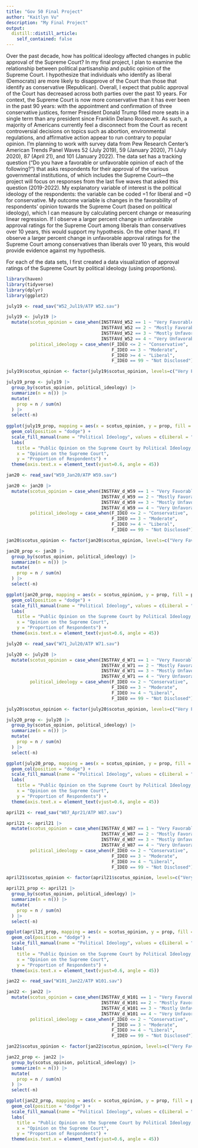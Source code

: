 ```yaml
---
title: "Gov 50 Final Project"
author: "Kaitlyn Vu"
description: "My Final Project"
output:
  distill::distill_article:
    self_contained: false
---
```


Over the past decade, how has political ideology affected changes in public approval of the Supreme Court? In my final project, I plan to examine the relationship between political partisanship and public opinion of the Supreme Court.  I hypothesize that individuals who identify as liberal (Democrats) are more likely to disapprove of the Court than those that identify as conservative (Republican). Overall, I expect that public approval of the Court has decreased across both parties over the past 10 years. For context, the Supreme Court is now more conservative than it has ever been in the past 90 years: with the appointment and confirmation of three conservative justices, former President Donald Trump filled more seats in a single term than any president since Franklin Delano Roosevelt. As such, a majority of Americans currently feel a disconnect from the Court as recent controversial decisions on topics such as abortion, environmental regulations, and affirmative action appear to run contrary to popular opinion. I’m planning to work with survey data from Pew Research Center’s American Trends Panel Waves 52 (July 2019), 59 (January 2020), 71 (July 2020), 87 (April 21), and 101 (January 2022). The data set has a tracking question (“Do you have a favorable or unfavorable opinion of each of the following?”) that asks respondents for their approval of the various governmental institutions, of which includes the Supreme Court—the project will focus on responses from the last five waves that asked this question (2019-2022). My explanatory variable of interest is the political ideology of the respondents: the variable can be coded =1 for liberal and =0 for conservative. My outcome variable is changes in the favorability of respondents’ opinion towards the Supreme Court (based on political ideology), which I can measure by calculating percent change or measuring linear regression. If I observe a larger percent change in unfavorable approval ratings for the Supreme Court among liberals than conservatives over 10 years, this would support my hypothesis. On the other hand, If I observe a larger percent change in unfavorable approval ratings for the Supreme Court among conservatives than liberals over 10 years, this would provide evidence against my hypothesis.

For each of the data sets, I first created a data visualization of approval ratings of the Supreme Court by political ideology (using proportions).

```r
library(haven)
library(tidyverse)
library(dplyr)
library(ggplot2)

```



```r
july19 <- read_sav("W52_Jul19/ATP W52.sav")

july19 <- july19 |>
  mutate(scotus_opinion = case_when(INSTFAVd_W52 == 1 ~ "Very Favorable", 
                                    INSTFAVd_W52 == 2 ~ "Mostly Favorable", 
                                    INSTFAVd_W52 == 3 ~ "Mostly Unfavorable",
                                    INSTFAVd_W52 == 4 ~ "Very Unfavorable"),
         political_ideology = case_when(F_IDEO <= 2 ~ "Conservative", 
                                        F_IDEO == 3 ~ "Moderate", 
                                        F_IDEO >= 4 ~ "Liberal", 
                                        F_IDEO == 99 ~ "Not Disclosed"))

july19$scotus_opinion <- factor(july19$scotus_opinion, levels=c("Very Favorable", "Mostly Favorable", "Mostly Unfavorable", "Very Unfavorable"))

july19_prop <- july19 |>
  group_by(scotus_opinion, political_ideology) |>
  summarize(n = n()) |>
  mutate(
    prop = n / sum(n)
  ) |>
  select(-n)
  
ggplot(july19_prop, mapping = aes(x = scotus_opinion, y = prop, fill = political_ideology)) + 
  geom_col(position = "dodge") +
  scale_fill_manual(name = "Political Ideology", values = c(Liberal = "steelblue1", Conservative = "indianred1", Moderate = "gold2")) +
  labs(
    title = "Public Opinion on the Supreme Court by Political Ideology, July 2019", 
    x = "Opinion on the Supreme Court", 
    y = "Proportion of Respondents") +
  theme(axis.text.x = element_text(vjust=0.6, angle = 45))
```



```r
jan20 <- read_sav("W59_Jan20/ATP W59.sav")

jan20 <- jan20 |>
  mutate(scotus_opinion = case_when(INSTFAV_d_W59 == 1 ~ "Very Favorable", 
                                    INSTFAV_d_W59 == 2 ~ "Mostly Favorable", 
                                    INSTFAV_d_W59 == 3 ~ "Mostly Unfavorable",
                                    INSTFAV_d_W59 == 4 ~ "Very Unfavorable"),
         political_ideology = case_when(F_IDEO <= 2 ~ "Conservative", 
                                        F_IDEO == 3 ~ "Moderate", 
                                        F_IDEO >= 4 ~ "Liberal", 
                                        F_IDEO == 99 ~ "Not Disclosed"))

jan20$scotus_opinion <- factor(jan20$scotus_opinion, levels=c("Very Favorable", "Mostly Favorable", "Mostly Unfavorable", "Very Unfavorable"))

jan20_prop <- jan20 |>
  group_by(scotus_opinion, political_ideology) |>
  summarize(n = n()) |>
  mutate(
    prop = n / sum(n)
  ) |>
  select(-n)

ggplot(jan20_prop, mapping = aes(x = scotus_opinion, y = prop, fill = political_ideology)) + 
  geom_col(position = "dodge") +
  scale_fill_manual(name = "Political Ideology", values = c(Liberal = "steelblue1", Conservative = "indianred1", Moderate = "gold2")) +
  labs(
    title = "Public Opinion on the Supreme Court by Political Ideology, January 2020", 
    x = "Opinion on the Supreme Court", 
    y = "Proportion of Respondents") +
  theme(axis.text.x = element_text(vjust=0.6, angle = 45))
```



```r
july20 <- read_sav("W71_Jul20/ATP W71.sav")

july20 <- july20 |>
  mutate(scotus_opinion = case_when(INSTFAV_d_W71 == 1 ~ "Very Favorable", 
                                    INSTFAV_d_W71 == 2 ~ "Mostly Favorable", 
                                    INSTFAV_d_W71 == 3 ~ "Mostly Unfavorable",
                                    INSTFAV_d_W71 == 4 ~ "Very Unfavorable"),
         political_ideology = case_when(F_IDEO <= 2 ~ "Conservative", 
                                        F_IDEO == 3 ~ "Moderate", 
                                        F_IDEO >= 4 ~ "Liberal", 
                                        F_IDEO == 99 ~ "Not Disclosed"))

july20$scotus_opinion <- factor(july20$scotus_opinion, levels=c("Very Favorable", "Mostly Favorable", "Mostly Unfavorable", "Very Unfavorable"))

july20_prop <- july20 |>
  group_by(scotus_opinion, political_ideology) |>
  summarize(n = n()) |>
  mutate(
    prop = n / sum(n)
  ) |>
  select(-n)

ggplot(july20_prop, mapping = aes(x = scotus_opinion, y = prop, fill = political_ideology)) + 
  geom_col(position = "dodge") +
  scale_fill_manual(name = "Political Ideology", values = c(Liberal = "steelblue1", Conservative = "indianred1", Moderate = "gold2")) +
  labs(
    title = "Public Opinion on the Supreme Court by Political Ideology, July 2020", 
    x = "Opinion on the Supreme Court", 
    y = "Proportion of Respondents") +
  theme(axis.text.x = element_text(vjust=0.6, angle = 45))
```



```r
april21 <- read_sav("W87_Apr21/ATP W87.sav")

april21 <- april21 |>
  mutate(scotus_opinion = case_when(INSTFAV_d_W87 == 1 ~ "Very Favorable", 
                                    INSTFAV_d_W87 == 2 ~ "Mostly Favorable", 
                                    INSTFAV_d_W87 == 3 ~ "Mostly Unfavorable",
                                    INSTFAV_d_W87 == 4 ~ "Very Unfavorable"),
         political_ideology = case_when(F_IDEO <= 2 ~ "Conservative", 
                                        F_IDEO == 3 ~ "Moderate", 
                                        F_IDEO >= 4 ~ "Liberal", 
                                        F_IDEO == 99 ~ "Not Disclosed"))

april21$scotus_opinion <- factor(april21$scotus_opinion, levels=c("Very Favorable", "Mostly Favorable", "Mostly Unfavorable", "Very Unfavorable"))

april21_prop <- april21 |>
  group_by(scotus_opinion, political_ideology) |>
  summarize(n = n()) |>
  mutate(
    prop = n / sum(n)
  ) |>
  select(-n)

ggplot(april21_prop, mapping = aes(x = scotus_opinion, y = prop, fill = political_ideology)) + 
  geom_col(position = "dodge") +
  scale_fill_manual(name = "Political Ideology", values = c(Liberal = "steelblue1", Conservative = "indianred1", Moderate = "gold2")) +
  labs(
    title = "Public Opinion on the Supreme Court by Political Ideology, April 2021", 
    x = "Opinion on the Supreme Court", 
    y = "Proportion of Respondents") +
  theme(axis.text.x = element_text(vjust=0.6, angle = 45))
```



```r
jan22 <- read_sav("W101_Jan22/ATP W101.sav")

jan22 <- jan22 |>
  mutate(scotus_opinion = case_when(INSTFAV_d_W101 == 1 ~ "Very Favorable", 
                                    INSTFAV_d_W101 == 2 ~ "Mostly Favorable", 
                                    INSTFAV_d_W101 == 3 ~ "Mostly Unfavorable",
                                    INSTFAV_d_W101 == 4 ~ "Very Unfavorable"),
         political_ideology = case_when(F_IDEO <= 2 ~ "Conservative", 
                                        F_IDEO == 3 ~ "Moderate", 
                                        F_IDEO >= 4 ~ "Liberal", 
                                        F_IDEO == 99 ~ "Not Disclosed"))

jan22$scotus_opinion <- factor(jan22$scotus_opinion, levels=c("Very Favorable", "Mostly Favorable", "Mostly Unfavorable", "Very Unfavorable"))

jan22_prop <- jan22 |>
  group_by(scotus_opinion, political_ideology) |>
  summarize(n = n()) |>
  mutate(
    prop = n / sum(n)
  ) |>
  select(-n)

ggplot(jan22_prop, mapping = aes(x = scotus_opinion, y = prop, fill = political_ideology)) + 
  geom_col(position = "dodge") +
  scale_fill_manual(name = "Political Ideology", values = c(Liberal = "steelblue1", Conservative = "indianred1", Moderate = "gold2")) +
  labs(
    title = "Public Opinion on the Supreme Court by Political Ideology, January 2022", 
    x = "Opinion on the Supreme Court", 
    y = "Proportion of Respondents") +
  theme(axis.text.x = element_text(vjust=0.6, angle = 45))
```
